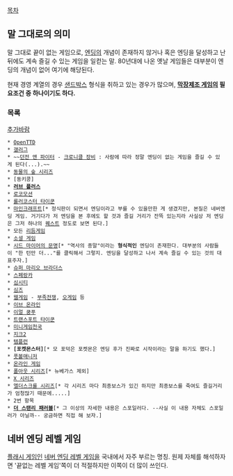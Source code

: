 [[목차]]

== 말 그대로의 의미 ==
말 그대로 끝이 없는 게임으로, [[엔딩]]의 개념이 존재하지 않거나 혹은 엔딩을 달성하고 난 뒤에도 계속 즐길 수 있는 게임을 일컫는 말. 80년대에 나온 옛날 게임들은 대부분이 엔딩의 개념이 없어 여기에 해당된다.

현재 경영 계열의 경우 [[샌드박스]] 형식을 취하고 있는 경우가 많으며, '''[[막장제조 게임]]의 필요조건 중 하나이기도 하다.'''

=== 목록 ===
[[추가바람]]

 * [[OpenTTD]]
 * [[갤러그]]
 * ~~[[던전 앤 파이터]] - [[크로니클 장비]] : 사람에 따라 정말 엔딩이 없는 게임을 즐길 수 있게 된다(...).~~
 * [[동물의 숲 시리즈]]
 * [동키콩]
 * '''[[러브 플러스]]'''
 * [[로코모션]]
 * [[롤러코스터 타이쿤]]
 * [[마인크래프트]][* 정식판이 되면서 엔딩이라고 부를 수 있을만한 게 생겼지만, 본질은 네버엔딩 게임. 거기다가 저 엔딩을 본 후에도 할 것과 즐길 거리가 잔뜩 있는지라 사실상 저 엔딩은 그저 하나의 [[퀘스트]] 정도로 보면 된다.]
 * 모든 [[리듬게임]]
 * [[소셜 게임]]
 * [[시드 마이어의 문명]][* "역사의 종말"이라는 '''형식적인''' 엔딩이 존재한다. 대부분의 사람들이 "한 턴만 더..."를 클릭해서 그렇지. 엔딩을 달성하고 나서 계속 즐길 수 있는 것의 대표주자.]
 * [[슈퍼 마리오 브라더스]]
 * [[스페랑카]]
 * [[심시티]]
 * [[심즈]]
 * [[웹게임]] - [[부족전쟁]], [[오게임]] 등
 * [[이브 온라인]]
 * [[이얼 쿵푸]]
 * [[트랜스포트 타이쿤]]
 * [[미니게임천국]]
 * [[지크2]]
 * [[템플런]] 
 * '''[포켓몬스터]'''[* 모 포덕은 포켓몬은 엔딩 후가 진짜로 시작이라는 말을 하기도 했다.]
 * [[풋볼매니저]]
 * [[온라인 게임]]
 * [[폴아웃 시리즈]][* 뉴베가스 제외]
 * [[X 시리즈]]
 * [[엘더스크롤 시리즈]][* 각 시리즈 마다 최종보스가 있긴 하지만 최종보스를 죽여도 즐길거리가 엄청많기 때문에.....]
 * 2번 항목
 * '''[[더 스탠리 패러블]]'''[* 그 이상의 자세한 내용은 스포일러다. --사실 이 내용 자체도 스포일러가 아닐까-- 궁금하면 직접 해 보자.]

== 네버 엔딩 레벨 게임 ==
[[플래시 게임]]인 [[네버 엔딩 레벨 게임]]을 국내에서 자주 부르는 명칭. 원제 자체를 해석하자면 '끝없는 레벨 게임'쪽이 더 적절하지만 이쪽이 더 많이 쓰인다.
